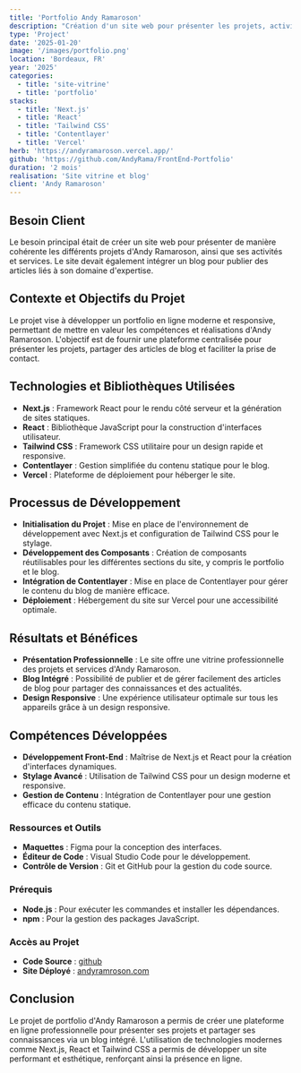 ```yaml
---
title: 'Portfolio Andy Ramaroson'
description: "Création d'un site web pour présenter les projets, activités et services d'Andy Ramaroson, avec un blog intégré."
type: 'Project'
date: '2025-01-20'
image: '/images/portfolio.png'
location: 'Bordeaux, FR'
year: '2025'
categories:
  - title: 'site-vitrine'
  - title: 'portfolio'
stacks:
  - title: 'Next.js'
  - title: 'React'
  - title: 'Tailwind CSS'
  - title: 'Contentlayer'
  - title: 'Vercel'
herb: 'https://andyramaroson.vercel.app/'
github: 'https://github.com/AndyRama/FrontEnd-Portfolio'
duration: '2 mois'
realisation: 'Site vitrine et blog'
client: 'Andy Ramaroson'
---
```


## Besoin Client

Le besoin principal était de créer un site web pour présenter de manière cohérente les différents projets d'Andy Ramaroson, ainsi que ses activités et services. Le site devait également intégrer un blog pour publier des articles liés à son domaine d'expertise.

## Contexte et Objectifs du Projet

Le projet vise à développer un portfolio en ligne moderne et responsive, permettant de mettre en valeur les compétences et réalisations d'Andy Ramaroson. L'objectif est de fournir une plateforme centralisée pour présenter les projets, partager des articles de blog et faciliter la prise de contact.

## Technologies et Bibliothèques Utilisées

- **Next.js** : Framework React pour le rendu côté serveur et la génération de sites statiques.
- **React** : Bibliothèque JavaScript pour la construction d'interfaces utilisateur.
- **Tailwind CSS** : Framework CSS utilitaire pour un design rapide et responsive.
- **Contentlayer** : Gestion simplifiée du contenu statique pour le blog.
- **Vercel** : Plateforme de déploiement pour héberger le site.

## Processus de Développement

- **Initialisation du Projet** : Mise en place de l'environnement de développement avec Next.js et configuration de Tailwind CSS pour le stylage.
- **Développement des Composants** : Création de composants réutilisables pour les différentes sections du site, y compris le portfolio et le blog.
- **Intégration de Contentlayer** : Mise en place de Contentlayer pour gérer le contenu du blog de manière efficace.
- **Déploiement** : Hébergement du site sur Vercel pour une accessibilité optimale.

## Résultats et Bénéfices

- **Présentation Professionnelle** : Le site offre une vitrine professionnelle des projets et services d'Andy Ramaroson.
- **Blog Intégré** : Possibilité de publier et de gérer facilement des articles de blog pour partager des connaissances et des actualités.
- **Design Responsive** : Une expérience utilisateur optimale sur tous les appareils grâce à un design responsive.

## Compétences Développées

- **Développement Front-End** : Maîtrise de Next.js et React pour la création d'interfaces dynamiques.
- **Stylage Avancé** : Utilisation de Tailwind CSS pour un design moderne et responsive.
- **Gestion de Contenu** : Intégration de Contentlayer pour une gestion efficace du contenu statique.

### Ressources et Outils

- **Maquettes** : Figma pour la conception des interfaces.
- **Éditeur de Code** : Visual Studio Code pour le développement.
- **Contrôle de Version** : Git et GitHub pour la gestion du code source.

### Prérequis

- **Node.js** : Pour exécuter les commandes et installer les dépendances.
- **npm** : Pour la gestion des packages JavaScript.

### Accès au Projet

- **Code Source** : [github]('https://github.com/AndyRama/FrontEnd-Portfolio')
- **Site Déployé** : [andyramroson.com]('https://andyramaroson.vercel.app/')

## Conclusion

Le projet de portfolio d'Andy Ramaroson a permis de créer une plateforme en ligne professionnelle pour présenter ses projets et partager ses connaissances via un blog intégré. L'utilisation de technologies modernes comme Next.js, React et Tailwind CSS a permis de développer un site performant et esthétique, renforçant ainsi la présence en ligne.

